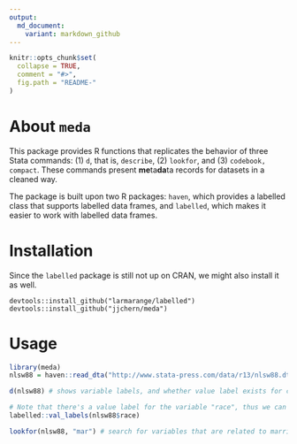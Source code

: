 ```yaml
---
output:
  md_document:
    variant: markdown_github
---
```


<!-- README.md is generated from README.Rmd. Please edit that file -->

```r
knitr::opts_chunk$set(
  collapse = TRUE,
  comment = "#>",
  fig.path = "README-"
)
```

# About `meda`

This package provides R functions that replicates the behavior of three Stata commands: (1) `d`, that is, `describe`, (2) `lookfor`, and (3) `codebook, compact`. These commands present **me**ta**da**ta records for datasets in a cleaned way. 

The package is built upon two R packages: `haven`, which provides a labelled class that supports labelled data frames, and `labelled`, which makes it easier to work with 
labelled data frames.

# Installation

Since the `labelled` package is still not up on CRAN, we might also install it as well.

```
devtools::install_github("larmarange/labelled")
devtools::install_github("jjchern/meda")
```

# Usage

```r
library(meda)
nlsw88 = haven::read_dta("http://www.stata-press.com/data/r13/nlsw88.dta")

d(nlsw88) # shows variable labels, and whether value label exists for certain variables

# Note that there's a value label for the variable "race", thus we can checkout the values
labelled::val_labels(nlsw88$race)

lookfor(nlsw88, "mar") # search for variables that are related to marriage
```

